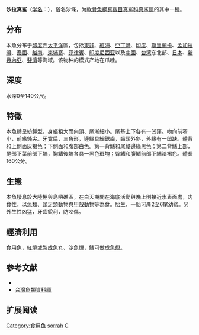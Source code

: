 {{speciesbox
| image = Carcharias sorrah by muller and henle.png
| status = NT
| status_system = IUCN3.1
| status_ref = <ref name=iucn>{{Cite iucn | author = Pillans, R. | author2 = Stevens, J.D. | author3 = White, W.T. | title = ''Carcharhinus sorrah'' | volume = 2009 | page = e.T161376A5409506 | date = 2009 | doi = 10.2305/IUCN.UK.2009-2.RLTS.T161376A5409506.en }}</ref>
| genus = Carcharhinus
| species = sorrah
| authority = ([[Johannes_Peter_Müller|J. P. Müller]] & [[Friedrich_Gustav_Jakob_Henle|Henle]], 1839)<ref name=WoRMS>{{cite WoRMS |author=Bailly, Nicolas |year=2014 |title=''Carcharhinus sorrah'' (Müller & Henle, 1839)  |id=217339 |accessdate=2014-08-02|db=}}</ref> 
| range_map = Carcharhinus sorrah distmap.png
| range_map_caption = Range of the spot-tail shark
| synonyms = *''Carcharhinus bleekeri (Duméril, 1865)</small>
*''Carcharhinus spallanzani''<small> (Péron & Lesueur, 1822)</small>
*''Carcharias bleekeri''<small> Duméril, 1865</small>
*''Carcharias sorrah''<small> Müller & Henle, 1839</small>
*''Carcharias spallanzani''<small> (Péron & Lesueur, 1822)</small>
*''Carcharias taeniatus''<small> Hemprich & Ehrenberg, 1899</small>
*''Carcharinus sorrah''<small> (Müller & Henle, 1839)</small>
*''Carcharius spallanzani''<small> (Péron & Lesueur, 1822)</small>
*''Eulamia spallanzani''<small> (Péron & Lesueur, 1822)</small>
*''Galeolamna isobel''<small> Whitley, 1947</small>
*''Squalus spallanzani''<small> Péron & Lesueur, 1822</small>
| synonyms_ref = <ref name=WoRMS/>
}}
'''沙拉真鲨'''（[[学名|学名]]：{{lang|la|''Carcharhinus sorrah''}}），俗名沙條，为[[軟骨魚綱|軟骨魚綱]][[真鯊目|真鯊目]][[真鲨科|真鲨科]][[真鲨属|真鲨属]]的其中一[[種|種]]。

==分布==
本魚分布于[[印度|印度]]西[[太平洋|太平洋]]區，包括[[東非|東非]]、[[紅海|紅海]]、[[亞丁灣|亞丁灣]]、[[印度|印度]]、[[斯里蘭卡|斯里蘭卡]]、[[孟加拉灣|孟加拉灣]]、[[泰國|泰國]]、[[越南|越南]]、[[柬埔寨|柬埔寨]]、[[菲律賓|菲律賓]]、[[印度尼西亚|印度尼西亚]]以及[[中國|中國]]、[[台湾|台湾]]东北部、[[日本|日本]]、[[新幾內亞|新幾內亞]]、[[斐濟|斐濟]]等海域。该物种的模式产地在爪哇。

==深度==
水深0至140公尺。

==特徵==
本魚體呈紡錘型，身軀粗大而向頭、尾漸細小。尾基上下各有一凹窪。吻向前窄小，前緣鈍尖。牙寬扁，三角形，邊緣具細鋸齒，齒頭外斜，外緣有一凹缺。體背和上側面灰褐色；下側面和腹部白色。第一背鰭和尾鰭邊緣黑色；第二背鰭上部，尾部下葉前部下端，胸鰭後端各具一黑色斑塊；臀鰭和腹鰭前部下端暗褐色。體長160公分。

==生態==
本魚棲息於大陸棚與島嶼礁區，在白天期間在海底活動與晚上則接近水表面處，肉食性，以[[魚類|魚類]]、[[頭足類|頭足類]]動物與[[甲殼動物|甲殼動物]]等為食。胎生，一胎可產2至6尾幼鯊。另外生性凶猛，牙齒銳利，防咬傷。

==經濟利用==
食用魚，[[紅燒|紅燒]]或製成[[魚丸|魚丸]]、沙魚煙，鰭可做成[[魚翅|魚翅]]。

== 参考文献 ==
{{reflist}}
*{{FishBase_species|genus=Carcharhinus|species=sorrah|year=2011|month=12}}
*[http://fishdb.sinica.edu.tw/ 台灣魚類資料庫] {{Wayback|url=http://fishdb.sinica.edu.tw/ |date=20080410000437 }}

== 扩展阅读 ==
{{refbegin}}
{{wikispecies-inline|Carcharhinus sorrah|沙拉真鲨}}
{{refend}}
{{Taxonbar|from=Q210052}}

[[Category:食用鱼|Category:食用鱼]]
[[Category:真鲨属|sorrah]]
[[Category:1839年描述的魚類|C]]